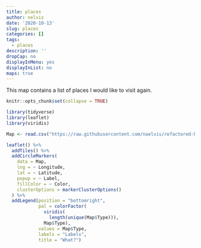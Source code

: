 ```yaml
---
title: places
author: nelvis
date: '2020-10-13'
slug: places
categories: []
tags:
  - places
description: ''
dropCap: no
displayInMenu: yes
displayInList: no
maps: true
---
```


This map contains a list of places I would like to visit again.

```r
knitr::opts_chunk$set(collapse = TRUE)

library(tidyverse)
library(leaflet)
library(viridis)

Map <- read.csv("https://raw.githubusercontent.com/naelvis/refactored-happiness/rstudio/content/post/data/places.csv")
```

```r
leaflet() %>%
  addTiles() %>%
  addCircleMarkers(
    data = Map,
    lng = ~ Longitude,
    lat = ~ Latitude,
    popup = ~ Label,
    fillColor = ~ Color,
    clusterOptions = markerClusterOptions()
  ) %>% 
  addLegend(position = "bottomright", 
            pal = colorFactor(
              viridis(
                length(unique(Map$Type))),
              Map$Type), 
            values = Map$Type, 
            labels = "Labels", 
            title = "What?")
```
